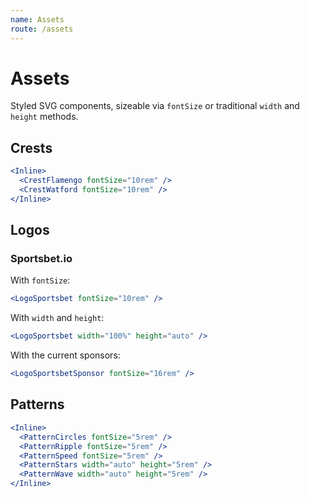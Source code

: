 ```yaml
---
name: Assets
route: /assets
---
```


# Assets

Styled SVG components, sizeable via `fontSize` or traditional
`width` and `height` methods.

## Crests

```jsx react-live
<Inline>
  <CrestFlamengo fontSize="10rem" />
  <CrestWatford fontSize="10rem" />
</Inline>
```

## Logos

### Sportsbet.io

With `fontSize`:

```jsx react-live
<LogoSportsbet fontSize="10rem" />
```

With `width` and `height`:

```jsx react-live
<LogoSportsbet width="100%" height="auto" />
```

With the current sponsors:

```jsx react-live
<LogoSportsbetSponsor fontSize="16rem" />
```

## Patterns

```jsx react-live
<Inline>
  <PatternCircles fontSize="5rem" />
  <PatternRipple fontSize="5rem" />
  <PatternSpeed fontSize="5rem" />
  <PatternStars width="auto" height="5rem" />
  <PatternWave width="auto" height="5rem" />
</Inline>
```
